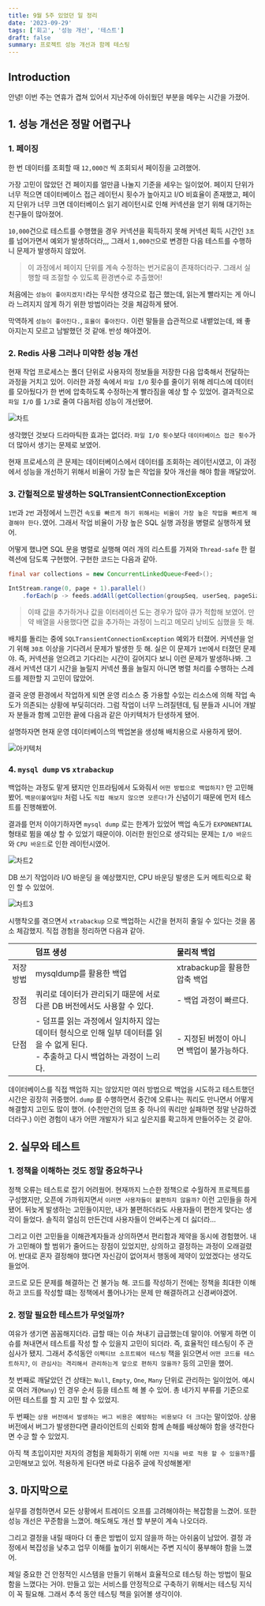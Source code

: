 ```yaml
---
title: 9월 5주 있었던 일 정리
date: '2023-09-29'
tags: ['회고', '성능 개선', '테스트']
draft: false
summary: 프로젝트 성능 개선과 함께 테스팅
---
```


## Introduction

안녕! 이번 주는 연휴가 겹쳐 있어서 지난주에 아쉬웠던 부분을 메우는 시간을 가졌어.

<TOCInline toc={props.toc} exclude="Introduction" />

## 1. 성능 개선은 정말 어렵구나

### 1. 페이징

한 번 데이터를 조회할 때 `12,000건` 씩 조회되서 페이징을 고려했어.

가장 고민이 많았던 건 페이지를 얼만큼 나눌지 기준을 세우는 일이었어.
페이지 단위가 너무 적으면 데이터베이스 접근 레이턴시 횟수가 높아지고 I/O 비효율이 존재했고,
페이지 단위가 너무 크면 데이터베이스 읽기 레이턴시로 인해 커넥션을 얻기 위해 대기하는 친구들이 많아졌어.

`10,000`건으로 테스트를 수행했을 경우 커넥션을 획득하지 못해 커넥션 획득 시간인 `3초`를 넘어가면서 예외가 발생하더라,,,
그래서 `1,000건`으로 변경한 다음 테스트를 수행하니 문제가 발생하지 않았어.

> 이 과정에서 페이지 단위를 계속 수정하는 번거로움이 존재하더라구. 그래서 실행할 때 조절할 수 있도록 환경변수로 추출했어!

처음에는 `성능이 좋아지겠지!`라는 무식한 생각으로 접근 했는데,
읽는게 빨라지는 게 아니라 느려지지 않게 하기 위한 방법이라는 것을 체감하게 됐어.

막역하게 `성능이 좋아진다.`, `효율이 좋아진다.` 이런 말들을 습관적으로 내뱉었는데, 왜 좋아지는지 모르고 남발했던 것 같애.
반성 해야겠어.

### 2. Redis 사용 그러나 미약한 성능 개선

현재 작업 프로세스는 폴더 단위로 사용자의 정보들을 저장한 다음 압축해서 전달하는 과정을 거치고 있어.
이러한 과정 속에서 `파일 I/O` 횟수를 줄이기 위해 레디스에 데이터를 모아뒀다가 한 번에 압축하도록 수정하는게 빨라짐을 예상 할 수 있었어.
결과적으로 `파일 I/O` 를 `1/3`로 줄여 다음처럼 성능이 개선됐어.

![차트](/static/images/9m5w/chart.png)

생각했던 것보다 드라마틱한 효과는 없더라.
`파일 I/O 횟수`보다 `데이터베이스 접근 횟수`가 더 많아서 생기는 문제로 보였어.

현재 프로세스의 큰 문제는 데이터베이스에서 데이터를 조회하는 레이턴시였고,
이 과정에서 성능을 개선하기 위해서 비율이 가장 높은 작업을 찾아 개선을 해야 함을 깨달았어.

### 3. 간헐적으로 발생하는 SQLTransientConnectionException

`1번`과 `2번` 과정에서 느낀건 `속도를 빠르게 하기 위해서는 비율이 가장 높은 작업을 빠르게 해결해야 한다.`였어.
그래서 작업 비율이 가장 높은 SQL 실행 과정을 병렬로 실행하게 됐어.

어떻게 했냐면 SQL 문을 병렬로 실행해 여러 개의 리스트를 가져와 `Thread-safe` 한 컬렉션에 담도록 구현했어.
구현한 코드는 다음과 같아.

```java
final var collections = new ConcurrentLinkedQueue<Feed>();

IntStream.range(0, page + 1).parallel()
    .forEach(p -> feeds.addAll(getCollection(groupSeq, userSeq, pageSize, p * pageSize)));
```

> 이때 값을 추가하거나 값을 이터레이션 도는 경우가 많아 큐가 적합해 보였어.
> 만약 배열을 사용했다면 값을 추가하는 과정이 느리고 메모리 낭비도 심했을 듯 해.

배치를 돌리는 중에 `SQLTransientConnectionException` 예외가 터졌어. 커넥션을 얻기 위해 `30초` 이상을 기다려서 문제가 발생한 듯 해.
실은 이 문제가 `1번`에서 터졌던 문제야. 즉, 커넥션을 얻으려고 기다리는 시간이 길어지다 보니 이런 문제가 발생하나봐.
그래서 커넥션 대기 시간을 늘릴지 커넥션 풀을 늘릴지 아니면 병렬 처리를 수행하는 스레드를 제한할 지 고민이 많았어.

결국 운영 환경에서 작업하게 되면 운영 리소스 중 가용할 수있는 리소스에 의해 작업 속도가 의존되는 상황에 부딪히더라.
그럼 작업이 너무 느려질텐데, 팀 분들과 시니어 개발자 분들과 함께 고민한 끝에 다음과 같은 아키텍처가 탄생하게 됐어.

설명하자면 현재 운영 데이터베이스의 백업본을 생성해 배치용으로 사용하게 됐어.

![아키텍처](/static/images/9m5w/arch.png)

### 4. `mysql dump` vs `xtrabackup`

백업하는 과정도 맡게 됐지만 인프라팀에서 도와줘서 `어떤 방법으로 백업하지?` 만 고민해봤어.
`백문이불여일타` 처럼 나도 `직접 해보지 않으면 모른다!`가 신념이기 때문에 먼저 테스트를 진행해봤어.

결과를 먼저 이야기하자면 `mysql dump` 로는 한계가 있었어
백업 속도가 `EXPONENTIAL` 형태로 뜀을 예상 할 수 있었기 때문이야.
이러한 원인으로 생각되는 문제는 `I/O 바운드`와 `CPU 바운드`로 인한 레이턴시였어.

![차트2](/static/images/9m5w/chart2.png)

DB 쓰기 작업이라 I/O 바운딩 을 예상했지만, CPU 바운딩 발생은 도커 메트릭으로 확인 할 수 있었어.

![차트3](/static/images/9m5w/chart3.png)

시행착오를 겪으면서 `xtrabackup` 으로 백업하는 시간을 현저히 줄일 수 있다는 것을 몸소 체감했지.
직접 경험을 정리하면 다음과 같아.

|       | 덤프 생성                                                                            | 물리적 백업                   |
|:------|:---------------------------------------------------------------------------------|:-------------------------|
| 저장 방법 | mysqldump를 활용한 백업                                                                | xtrabackup을 활용한 압축 백업    |
| 장점    | 쿼리로 데이터가 관리되기 때문에 서로 다른 DB 버전에서도 사용할 수 있다.                                       | - 백업 과정이 빠르다.            |
| 단점    | - 덤프를 읽는 과정에서 일치하지 않는 데이터 형식으로 인해 일부 데이터를 읽을 수 없게 된다.<br/>- 추출하고 다시 백업하는 과정이 느리다. | - 지정된 버정이 아니면 백업이 불가능하다. |

데이터베이스를 직접 백업하 지는 않았지만 여러 방법으로 백업을 시도하고 테스트했던 시간은 굉장히 귀중했어.
`dump` 를 수행하면서 중간에 오류나는 쿼리도 만나면서 어떻게 해결할지 고민도 많이 했어. (수천만건의 덤프 중 하나의 쿼리만 실패하면 정말 난감하겠더라구.)
이런 경험이 내가 어떤 개발자가 되고 싶은지를 확고하게 만들어주는 것 같아.

## 2. 실무와 테스트

### 1. 정책을 이해하는 것도 정말 중요하구나

정책 오류는 테스트로 잡기 어려웠어.
현재까지 느슨한 정책으로 수월하게 프로젝트를 구성했지만, 오픈에 가까워지면서 `이러면 사용자들이 불편하지 않을까?` 이런 고민들을 하게 됐어.
뒤늦게 발생하는 고민들이지만, 내가 불편하더라도 사용자들이 편한게 맞다는 생각이 들었다. 솔직히 열심히 만든건데 사용자들이 안써주는게 더 싫더라...

그리고 이런 고민들을 이해관계자들과 상의하면서 편리함과 제약을 동시에 경험했어.
내가 고민해야 할 범위가 줄어드는 장점이 있었지만, 상의하고 결정하는 과정이 오래걸렸어.
반대로 혼자 결정해야 했다면 자신감이 없어져서 행동에 제약이 있었겠다는 생각도 들었어.

코드로 모든 문제를 해결하는 건 불가능 해.
코드를 작성하기 전에는 정책을 최대한 이해하고 코드를 작성할 떄는 정책에서 풀어나가는 문제 만 해결하려고 신경써야겠어.

### 2. 정말 필요한 테스트가 무엇일까?

여유가 생기면 꼼꼼해지더라. 급할 때는 이슈 쳐내기 급급했는데 말이야.
어떻게 하면 이슈를 쳐내면서 테스트를 작성 할 수 있을지 고민이 되더라. 즉, 효율적인 테스팅이 주 관심사가 됐지.
그래서 추석동안 `이펙티브 소프트웨어 테스팅` 책을 읽으면서  `어떤 코드를 테스트하지?`, `이 관심사는 격리해서 관리하는게 앞으로 편하지 않을까?` 등의 고민을 했어.

첫 번째로 깨달았던 건 상태는 `Null`, `Empty`, `One`, `Many` 단위로 관리하는 일이었어.
예시로 여러 개(`Many`) 인 경우 순서 등을 테스트 해 볼 수 있어.
총 네가지 부류를 기준으로 어떤 테스트를 할 지 고민 할 수 있었지.

두 번째는 `상용 버전에서 발생하는 버그 비용은 예방하는 비용보다 더 크다`는 말이었아.
상용 버전에서 버그가 발생한다면 클라이언트의 신뢰와 함께 손해를 배상해야 함을 생각한다면 수긍 할 수 있었지.

아직 책 초입이지만 저자의 경험을 체화하기 위해 `어떤 지식을 바로 적용 할 수 있을까?`를 고민해보고 있어.
적용하게 된다면 바로 다음주 글에 작성해볼게!

## 3. 마지막으로

실무를 경험하면서 모든 상황에서 트레이드 오프를 고려해야하는 복잡함을 느겼어.
또한 성능 개선은 꾸준함을 느꼈어. 해도해도 개선 할 부분이 계속 나오더라.

그리고 결정을 내릴 때마다 더 좋은 방법이 있지 않을까 하는 아쉬움이 남았어.
결정 과정에서 복잡성을 낮추고 업무 이해를 높이기 위해서는 주변 지식이 풍부해야 함을 느꼈어.

제일 중요한 건 안정적인 시스템을 만들기 위해서 효율적으로 테스팅 하는 방법이 필요함을 느꼈다는 거야.
만들고 있는 서비스를 안정적으로 구축하기 위해서는 테스팅 지식이 꼭 필요해.
그래서 추석 동안 테스팅 책을 읽어볼 생각이야.
